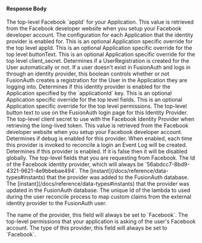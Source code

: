 
#### Response Body

<APIBlock>
  <APIField name="identityProvider.appId" type="String">
    The top-level Facebook `appId` for your Application. This value is retrieved from the Facebook developer website when you setup your Facebook developer account.
  </APIField>
  <APIField name="identityProvider.applicationConfiguration">
    The configuration for each Application that the identity provider is enabled for.
  </APIField>
  <APIField name="identityProvider.applicationConfiguration[applicationId].appId" type="String">
    This is an optional Application specific override for the top level <InlineField>appId</InlineField>.
  </APIField>
  <APIField name="identityProvider.applicationConfiguration[applicationId].buttonText" type="String">
    This is an optional Application specific override for the top level <InlineField>buttonText</InlineField>.
  </APIField>
  <APIField name="identityProvider.applicationConfiguration[applicationId].client_secret" type="String">
    This is an optional Application specific override for the top level <InlineField>client_secret</InlineField>.
  </APIField>
  <APIField name="identityProvider.applicationConfiguration[applicationId].createRegistration" type="Boolean">
    Determines if a UserRegistration is created for the User automatically or not. If a user doesn't exist in FusionAuth and logs in through an identity provider, this boolean controls whether or not FusionAuth creates a registration for the User in the Application they are logging into.
  </APIField>
  <APIField name="identityProvider.applicationConfiguration[applicationId].enabled" type="Boolean">
    Determines if this identity provider is enabled for the Application specified by the `applicationId` key.
  </APIField>
  <APIField name="identityProvider.applicationConfiguration[applicationId].fields" type="String">
    This is an optional Application specific override for the top level <InlineField>fields</InlineField>.
  </APIField>
  <APIField name="identityProvider.applicationConfiguration[applicationId].permissions" type="String">
    This is an optional Application specific override for the top level <InlineField>permissions</InlineField>.
  </APIField>
  <APIField name="identityProvider.buttonText" type="String">
    The top-level button text to use on the FusionAuth login page for this Identity Provider.
  </APIField>
  <APIField name="identityProvider.client_secret" type="String">
    The top-level client secret to use with the Facebook Identity Provider when retrieving the long-lived token. This value is retrieved from the Facebook developer website when you setup your Facebook developer account.
  </APIField>
  <APIField name="identityProvider.debug" type="Boolean" since="1.7.3">
    Determines if debug is enabled for this provider. When enabled, each time this provider is invoked to reconcile a login an Event Log will be created.
  </APIField>
  <APIField name="identityProvider.enabled" type="Boolean">
    Determines if this provider is enabled. If it is false then it will be disabled globally.
  </APIField>
  <APIField name="identityProvider.fields" type="String">
    The top-level fields that you are requesting from Facebook.
  </APIField>
  <APIField name="identityProvider.id" type="UUID">
    The Id of the Facebook identity provider, which will always be `56abdcc7-8bd9-4321-9621-4e9bbebae494`.
  </APIField>
  <APIField name="identityProvider.insertInstant" type="Long">
    The [instant](/docs/reference/data-types#instants) that the provider was added to the FusionAuth database.
  </APIField>
  <APIField name="identityProvider.lastUpdateInstant" type="Long">
    The [instant](/docs/reference/data-types#instants) that the provider was updated in the FusionAuth database.
  </APIField>
  <APIField name="identityProvider.lambdaConfiguration.reconcileId" type="UUID" since="1.17.0">
    The unique Id of the lambda to used during the user reconcile process to map custom claims from the external identity provider to the FusionAuth user.
  </APIField>

  <IdentityProviderLinkingStrategyResponseParameter idp_display_name={props.idp_display_name}
                                                    idp_since={props.idp_since}
                                                    idp_linking_strategy={props.idp_linking_strategy} />

  <IdentityProviderLoginMethodResponseParameter idp_since={props.idp_since} />

  <APIField name="identityProvider.name" type="String">
    The name of the provider, this field will always be set to `Facebook`.
  </APIField>
  <APIField name="identityProvider.permissions" type="String">
    The top-level permissions that your application is asking of the user's Facebook account.
  </APIField>

  <IdentityProviderTenantConfiguration idp_since={props.idp_since}/>

  <APIField name="identityProvider.type" type="String">
    The type of this provider, this field will always be set to `Facebook`.
  </APIField>
</APIBlock>

<JSON title="Example Facebook Response JSON" src="identity-providers/facebook-response.json" />
